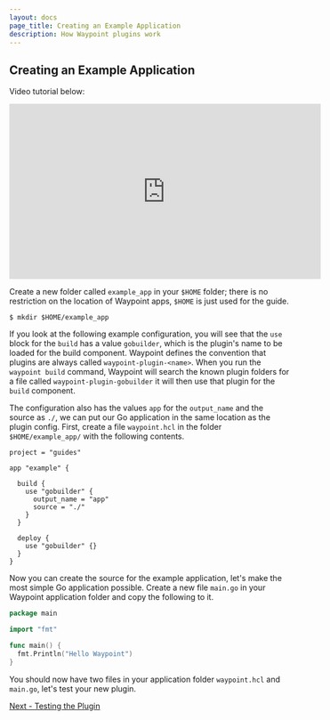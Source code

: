 ```yaml
---
layout: docs
page_title: Creating an Example Application
description: How Waypoint plugins work
---
```


## Creating an Example Application

Video tutorial below:

<iframe
  width="560"
  height="315"
  src="https://www.youtube.com/embed/4zwZCpqo0j8?start=1262&end=1395"
  frameborder="0"
  allow="accelerometer; autoplay; clipboard-write; encrypted-media; gyroscope; picture-in-picture"
  allowfullscreen
></iframe>

Create a new folder called `example_app` in your `$HOME` folder; there is no restriction on the location of Waypoint apps,
`$HOME` is just used for the guide.

```shell-session
$ mkdir $HOME/example_app
```

If you look at the following example configuration, you will see that the `use` block for the `build` has a value
`gobuilder`, which is the plugin's name to be loaded for the build component. Waypoint defines the convention that
plugins are always called `waypoint-plugin-<name>`. When you run the `waypoint build` command, Waypoint will search the
known plugin folders for a file called `waypoint-plugin-gobuilder` it will then use that plugin for the `build`
component.

The configuration also has the values `app` for the `output_name` and the source as `./`, we can put our Go application
in the same location as the plugin config. First, create a file `waypoint.hcl` in the folder `$HOME/example_app/` with
the following contents.

```hcl
project = "guides"

app "example" {

  build {
    use "gobuilder" {
      output_name = "app"
      source = "./"
    }
  }

  deploy {
    use "gobuilder" {}
  }
}
```

Now you can create the source for the example application, let's make the most simple Go application possible. Create a
new file `main.go` in your Waypoint application folder and copy the following to it.

```go
package main

import "fmt"

func main() {
  fmt.Println("Hello Waypoint")
}
```

You should now have two files in your application folder `waypoint.hcl` and `main.go`, let's test your new plugin.

[Next - Testing the Plugin](/docs/extending-waypoint/creating-plugins/testing)
